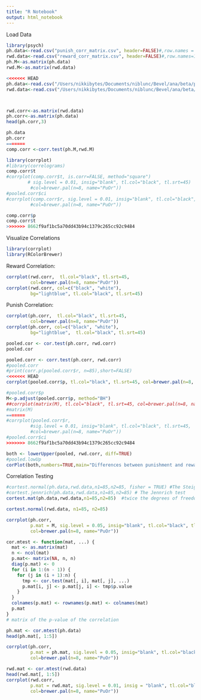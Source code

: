 ```yaml
---
title: "R Notebook"
output: html_notebook
---
```


Load Data

```r
library(psych)
ph.data<-read.csv("punish_corr_matrix.csv", header=FALSE)#,row.names = 1) 
rwd.data<-read.csv("reward_corr_matrix.csv", header=FALSE)#,row.names=1) 
ph.M<-as.matrix(ph.data)
rwd.M<-as.matrix(rwd.data)

<<<<<<< HEAD
ph.data<-read.csv("/Users/nikkibytes/Documents/niblunc/Bevel/ana/beta/punish_corr_matrix.csv", header=FALSE) 
rwd.data<-read.csv("/Users/nikkibytes/Documents/niblunc/Bevel/ana/beta/reward_corr_matrix.csv", header=FALSE) 



rwd.corr<-as.matrix(rwd.data)
ph.corr<-as.matrix(ph.data)
head(ph.corr,3)


```

```r
ph.data
ph.corr
=======
comp.corr <-corr.test(ph.M,rwd.M)
```


```r
library(corrplot)
#library(correlograms)
comp.corr$t
#corrplot(comp.corr$t, is.corr=FALSE, method="square")
        # sig.level = 0.01, insig="blank", tl.col="black", tl.srt=45)
         #col=brewer.pal(n=8, name="PuOr"))
#pooled.corr$ci
#corrplot(comp.corr$r, sig.level = 0.01, insig="blank", tl.col="black", tl.srt=45)
         #col=brewer.pal(n=8, name="PuOr"))

```


```r
comp.corr$p
comp.corr$t
>>>>>>> 8662f9af1bc5a70dd43b94c1379c265cc92c9484
```

Visualize Correlations


```r
library(corrplot)
library(RColorBrewer)
```

Reward Correlation:

```r

corrplot(rwd.corr,  tl.col="black", tl.srt=45,
         col=brewer.pal(n=8, name="PuOr"))
corrplot(rwd.corr, col=c("black", "white"),
         bg="lightblue", tl.col="black", tl.srt=45)
```

Punish Correlation:

```r
corrplot(ph.corr,  tl.col="black", tl.srt=45,
         col=brewer.pal(n=8, name="PuOr"))
corrplot(ph.corr, col=c("black", "white"),
         bg="lightblue",  tl.col="black", tl.srt=45)
```

```r
pooled.cor <- cor.test(ph.corr, rwd.corr)
pooled.cor
```

```r
pooled.corr <- corr.test(ph.corr, rwd.corr)
#pooled.corr
#print(corr.p(pooled.corr$r, n=85),short=FALSE)
<<<<<<< HEAD
corrplot(pooled.corr$p, tl.col="black", tl.srt=45, col=brewer.pal(n=8, name="PuOr"))

#pooled.corr$p
M<-p.adjust(pooled.corr$p, method="BH")
##corrplot(matrix(M), tl.col="black", tl.srt=45, col=brewer.pal(n=8, name="PuOr"))
#matrix(M)
=======
#corrplot(pooled.corr$r, 
         #sig.level = 0.01, insig="blank", tl.col="black", tl.srt=45,
         #col=brewer.pal(n=8, name="PuOr"))
#pooled.corr$ci
>>>>>>> 8662f9af1bc5a70dd43b94c1379c265cc92c9484
```

```r
both <- lowerUpper(pooled, rwd.corr, diff=TRUE)
#pooled.lowUp
corPlot(both,numbers=TRUE,main="Differences between punishment and reward")

```


Correlation Testing

```r

#cortest.normal(ph.data,rwd.data,n1=85,n2=85, fisher = TRUE) #The Steiger test
#cortest.jennrich(ph.data,rwd.data,n1=85,n2=85) # The Jennrich test
cortest.mat(ph.data,rwd.data,n1=85,n2=85)  #twice the degrees of freedom as the Jennrich
```


```r
cortest.normal(rwd.data, n1=85, n2=85)
```

```r
corrplot(ph.corr, 
         p.mat = M, sig.level = 0.05, insig="blank", tl.col="black", tl.srt=45,
         col=brewer.pal(n=8, name="PuOr"))
```

```r

cor.mtest <- function(mat, ...) {
  mat <- as.matrix(mat)
  n <- ncol(mat)
  p.mat<- matrix(NA, n, n)
  diag(p.mat) <- 0
  for (i in 1:(n - 1)) {
    for (j in (i + 1):n) {
      tmp <- cor.test(mat[, i], mat[, j], ...)
      p.mat[i, j] <- p.mat[j, i] <- tmp$p.value
    }
  }
  colnames(p.mat) <- rownames(p.mat) <- colnames(mat)
  p.mat
}
# matrix of the p-value of the correlation

```


```r
ph.mat <- cor.mtest(ph.data)
head(ph.mat[, 1:5])

corrplot(ph.corr, 
         p.mat = ph.mat, sig.level = 0.05, insig="blank", tl.col="black", tl.srt=45,
         col=brewer.pal(n=8, name="PuOr"))
```

```r
rwd.mat <- cor.mtest(rwd.data)
head(rwd.mat[, 1:5])
corrplot(rwd.corr, 
         p.mat = rwd.mat, sig.level = 0.01, insig = "blank", tl.col="black", tl.srt=45,
         col=brewer.pal(n=8, name="PuOr"))
```

